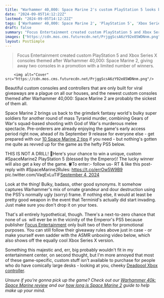 ```yaml
---
title: "Warhammer 40,000: Space Marine 2's custom PlayStation 5 looks bulky enough to crush real life Tyranids"
date: "2024-09-05T14:12:22Z"
lastmod: "2024-09-05T14:12:22Z"
tags: ['Warhammer 40,000: Space Marine 2', 'PlayStation 5', 'Xbox Series X', 'Third-Person Shooter', 'Giveaway', 'Custom Consoles', 'Focus Entertainment']
draft: false
summary: "Focus Entertainment created custom PlayStation 5 and Xbox Series X consoles themed after Warhammer 40,000: Space Marine 2, giving away two consoles in a promotion with a limited number of winners."
images: ["https://cdn.mos.cms.futurecdn.net/PrjggScsA6zY92e85WDNnm.png"]
layout: PostSimple
---
```

> Focus Entertainment created custom PlayStation 5 and Xbox Series X consoles themed after Warhammer 40,000: Space Marine 2, giving away two consoles in a promotion with a limited number of winners.


        <img alt="Cover" src="https://cdn.mos.cms.futurecdn.net/PrjggScsA6zY92e85WDNnm.png"/>
        
Beautiful custom consoles and controllers that are only built for viral giveaways are a plague on all our houses, and the newest custom consoles themed after Warhammer 40,000: Space Marine 2 are probably the sickest of them all.

Space Marine 2 brings us back to the grimdark fantasy world's bulky super soldiers for another round of mass Tyranid murder, combining Gears of War's squad-based shooting with God of War's murderous melee spectacle. Pre-orderers are already enjoying the game's early access period right now, ahead of its September 9 release for everyone else - get prepared with our [10 Space Marine 2 tips](https://www.gamesradar.com/games/third-person-shooter/space-marine-2-tips/) if you need - but nothing's gotten me quite as revved up for the game as the hefty PS5 below.

THIS IS NOT A DRILL! 🚨Here's your chance to win a unique, custom #SpaceMarine2 PlayStation 5 (blessed by the Emperor)! The lucky winner will also get a key of the game. 🍀To enter:- follow us- RT & like this post- reply with #SpaceMarine2Rules: https://t.co/errOw5W9B9 pic.twitter.com/VaqExLuTIF[September 4, 2024](https://twitter.com/Focus_entmt/status/1831319366995964098)

Look at the thing! Bulky, badass, other good synonyms. It somehow captures Warhammer's mix of ornate grandeur and dour destruction using the PS5's normally ugly (sorry) frame. If nothing else, it would at least be pretty good weapon in the event that Terminid's actually did start invading. Just make sure you don't drop it on your toes.

That's all entirely hypothetical, though. There's a next-to-zero chance that none of us  will ever be in the vicinity of the Emperor's PS5 because publisher [Focus Entertainment](https://www.gamesradar.com/tag/focus-entertainment/) only built two of them for promotional purposes. You can still follow their giveaway rules above just in case - or make yourself even sadder with the ASMR unboxing video below, which also shows off the equally cool Xbox Series X version.

Something this majestic and, err, big probably wouldn't fit in my entertainment center, on second thought, but I'm more annoyed that most of these game-specific, custom stuff isn't available to purchase for people who do have comically large desks - looking at you, cheeky [Deadpool Xbox controller](https://news.xbox.com/en-us/2024/07/17/deadpool-wolverine-xbox-controller-deadpool-design/). 

*Unsure if you’re gonna pick up the game? Check out our *[<u><em>Warhammer 40k: Space Marine review</em></u>](https://www.gamesradar.com/games/third-person-shooter/warhammer-40000-space-marine-2-review/)* and our *[<u><em>how long is Space Marine 2</em></u>](https://www.gamesradar.com/games/third-person-shooter/space-marine-2-how-long-length-time-to-beat/)* guide to help make up your mind.* 
        